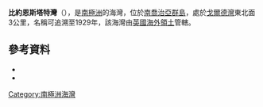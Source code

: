 {{Coord|54|35|S|35|55|W|source:GNIS|display=title}}

'''比約恩斯塔特灣'''（{{lang-en|Bjornstadt Bay}}），是[[南極洲|南極洲]]的海灣，位於[[南喬治亞群島|南喬治亞群島]]，處於[[戈爾德灣|戈爾德灣]]東北面3公里，名稱可追溯至1929年，該海灣由[[英國海外領土|英國海外領土]]管轄。

==參考資料==
*{{cite gnis | type = antarid | id = 1439| name = Bjornstadt Bay | accessdate = 2011-07-19}}
*{{usgs-gazetteer|id=1439}}

{{Antarctica-geo-stub}}
[[Category:南極洲海灣|Category:南極洲海灣]]